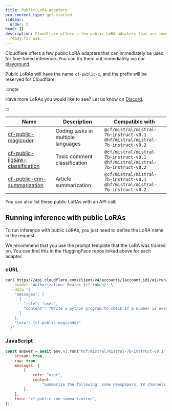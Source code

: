 ```yaml
---
title: Public LoRA adapters
pcx_content_type: get-started
sidebar:
  order: 2
head: []
description: Cloudflare offers a few public LoRA adapters that are immediately
  ready for use.
---
```



Cloudflare offers a few public LoRA adapters that can immediately be used for fine-tuned inference. You can try them out immediately via our [playground](https://playground.ai.cloudflare.com).

Public LoRAs will have the name `cf-public-x`, and the prefix will be reserved for Cloudflare.

:::note

Have more LoRAs you would like to see? Let us know on [Discord](https://discord.cloudflare.com).

:::

| Name                                                                       | Description                        | Compatible with                                                                     |
| -------------------------------------------------------------------------- | ---------------------------------- | ----------------------------------------------------------------------------------- |
| [cf-public-magicoder](https://huggingface.co/predibase/magicoder)          | Coding tasks in multiple languages | `@cf/mistral/mistral-7b-instruct-v0.1` <br/> `@hf/mistral/mistral-7b-instruct-v0.2` |
| [cf-public-jigsaw-classification](https://huggingface.co/predibase/jigsaw) | Toxic comment classification       | `@cf/mistral/mistral-7b-instruct-v0.1` <br/> `@hf/mistral/mistral-7b-instruct-v0.2` |
| [cf-public-cnn-summarization](https://huggingface.co/predibase/cnn)        | Article summarization              | `@cf/mistral/mistral-7b-instruct-v0.1` <br/> `@hf/mistral/mistral-7b-instruct-v0.2` |

You can also list these public LoRAs with an API call:

<APIRequest path="/accounts/{account_id}/ai/finetunes/public" method="GET" />

## Running inference with public LoRAs

To run inference with public LoRAs, you just need to define the LoRA name in the request.

We recommend that you use the prompt template that the LoRA was trained on. You can find this in the HuggingFace repos linked above for each adapter.

### cURL

```bash null {10}
curl https://api.cloudflare.com/client/v4/accounts/{account_id}/ai/run/@cf/mistral/mistral-7b-instruct-v0.1 \
  --header 'Authorization: Bearer {cf_token}' \
  --data '{
    "messages": [
      {
        "role": "user",
        "content": "Write a python program to check if a number is even or odd."
      }
    ],
    "lora": "cf-public-magicoder"
  }'
```

### JavaScript

```js null {11}
const answer = await env.AI.run("@cf/mistral/mistral-7b-instruct-v0.1", {
	stream: true,
	raw: true,
	messages: [
		{
			role: "user",
			content:
				"Summarize the following: Some newspapers, TV channels and well-known companies publish false news stories to fool people on 1 April. One of the earliest examples of this was in 1957 when a programme on the BBC, the UKs national TV channel, broadcast a report on how spaghetti grew on trees. The film showed a family in Switzerland collecting spaghetti from trees and many people were fooled into believing it, as in the 1950s British people didnt eat much pasta and many didnt know how it was made! Most British people wouldnt fall for the spaghetti trick today, but in 2008 the BBC managed to fool their audience again with their Miracles of Evolution trailer, which appeared to show some special penguins that had regained the ability to fly. Two major UK newspapers, The Daily Telegraph and the Daily Mirror, published the important story on their front pages.",
		},
	],
	lora: "cf-public-cnn-summarization",
});
```
